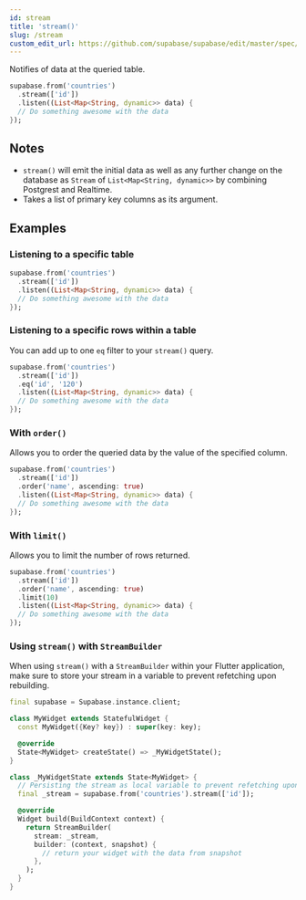```yaml
---
id: stream
title: 'stream()'
slug: /stream
custom_edit_url: https://github.com/supabase/supabase/edit/master/spec/supabase_dart_v1_legacy.yml
---
```



Notifies of data at the queried table.

```dart
supabase.from('countries')
  .stream(['id'])
  .listen((List<Map<String, dynamic>> data) {
  // Do something awesome with the data
});
```

## Notes

- `stream()` will emit the initial data as well as any further change on the database as `Stream` of `List<Map<String, dynamic>>` by combining Postgrest and Realtime.
- Takes a list of primary key columns as its argument.

## Examples

### Listening to a specific table

```dart
supabase.from('countries')
  .stream(['id'])
  .listen((List<Map<String, dynamic>> data) {
  // Do something awesome with the data
});
```

### Listening to a specific rows within a table

You can add up to one `eq` filter to your `stream()` query.

```dart
supabase.from('countries')
  .stream(['id'])
  .eq('id', '120')
  .listen((List<Map<String, dynamic>> data) {
  // Do something awesome with the data
});
```

### With `order()`

Allows you to order the queried data by the value of the specified column.

```dart
supabase.from('countries')
  .stream(['id'])
  .order('name', ascending: true)
  .listen((List<Map<String, dynamic>> data) {
  // Do something awesome with the data
});
```

### With `limit()`

Allows you to limit the number of rows returned.

```dart
supabase.from('countries')
  .stream(['id'])
  .order('name', ascending: true)
  .limit(10)
  .listen((List<Map<String, dynamic>> data) {
  // Do something awesome with the data
});
```

### Using `stream()` with `StreamBuilder`

When using `stream()` with a `StreamBuilder` within your Flutter application, make sure to store your stream in a variable to prevent refetching upon rebuilding.

```dart
final supabase = Supabase.instance.client;

class MyWidget extends StatefulWidget {
  const MyWidget({Key? key}) : super(key: key);

  @override
  State<MyWidget> createState() => _MyWidgetState();
}

class _MyWidgetState extends State<MyWidget> {
  // Persisting the stream as local variable to prevent refetching upon rebuilds.
  final _stream = supabase.from('countries').stream(['id']);

  @override
  Widget build(BuildContext context) {
    return StreamBuilder(
      stream: _stream,
      builder: (context, snapshot) {
        // return your widget with the data from snapshot
      },
    );
  }
}
```